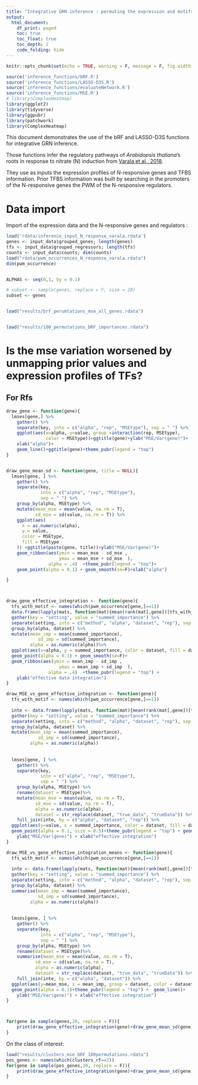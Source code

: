 ---
title: "Integrative GRN inference : permuting the expression and motifs of TFs: effect on expression prediction"
output: 
  html_document:
    df_print: paged
    toc: true
    toc_float: true
    toc_depth: 2
    code_folding: hide
---


```{r setup, include=FALSE}
knitr::opts_chunk$set(echo = TRUE, warning = F, message = F, fig.width = 10)

source('inference_functions/bRF.R')
source('inference_functions/LASSO-D3S.R')
source('inference_functions/evaluateNetwork.R')
source('inference_functions/MSE.R')
# library(ComplexHeatmap)
library(ggplot2)
library(tidyverse)
library(ggpubr)
library(patchwork)
library(ComplexHeatmap)


```

This document demonstrates the use of the bRF and LASSO-D3S functions for integrative GRN inference.

Those functions infer the regulatory pathways of *Arabidopsis thaliana*'s roots in response to nitrate (N) induction from [Varala et al., 2018](https://www.ncbi.nlm.nih.gov/geo/query/acc.cgi?acc=GSE97500).

They use as inputs the expression profiles of N-responsive genes and TFBS information. 
Prior TFBS information was built by searching in the promoters of the N-responsive genes the PWM of the N-responsive regulators. 

# Data import

Import of the expression data and the N-responsive genes and regulators :

```{r}
load('rdata/inference_input_N_response_varala.rdata')
genes <- input_data$grouped_genes; length(genes)
tfs <- input_data$grouped_regressors; length(tfs)
counts <- input_data$counts; dim(counts)
load("rdata/pwm_occurrences_N_response_varala.rdata")
dim(pwm_occurrence)


ALPHAS <- seq(0,1, by = 0.1)

# subset <- sample(genes, replace = F, size = 20)
subset <- genes


load("results/brf_perumtations_mse_all_genes.rdata")


load("results/100_permutations_bRF_importances.rdata")
```



# Is the mse variation worsened by unmapping prior values and expression profiles of TFs?


## For Rfs

```{r, message=F}

draw_gene <- function(gene){
  lmses[gene,] %>%
    gather() %>%
    separate(key, into = c("alpha", "rep", "MSEtype"), sep = " ") %>%
    ggplot(aes(x=alpha, y=value, group =interaction(rep, MSEtype), 
               color = MSEtype))+ggtitle(gene)+ylab("MSE/Var(gene)")+
    xlab("alpha")+
    geom_line()+ggtitle(gene)+theme_pubr(legend = "top")
}


draw_gene_mean_sd <- function(gene, title = NULL){
  lmses[gene, ] %>%
    gather() %>%
    separate(key,
             into = c("alpha", "rep", "MSEtype"),
             sep = " ") %>%
    group_by(alpha, MSEtype) %>%
    mutate(mean_mse = mean(value, na.rm = T),
           sd_mse = sd(value, na.rm = T)) %>%
    ggplot(aes(
      x = as.numeric(alpha),
      y = value,
      color = MSEtype,
      fill = MSEtype
    )) +ggtitle(paste(gene, title))+ylab("MSE/Var(gene)")+
    geom_ribbon(aes(ymin = mean_mse - sd_mse , 
                    ymax = mean_mse + sd_mse  ), 
                alpha = .4)  +theme_pubr(legend = "top")+
    geom_point(alpha = 0.1) + geom_smooth(se=F)+xlab("alpha")

}



draw_gene_effective_integration <- function(gene){
  tfs_with_motif <- names(which(pwm_occurrence[gene,]==1))
  data.frame(lapply(mats, function(mat){mean(rank(mat[,gene])[tfs_with_motif])})) %>%
  gather(key = "setting", value = "summed_importance") %>%
  separate(setting, into = c("method", "alpha", "dataset", "rep"), sep = "_") %>%
  group_by(alpha, dataset) %>%
  mutate(mean_imp = mean(summed_importance),
            sd_imp = sd(summed_importance),
         alpha = as.numeric(alpha))%>%
  ggplot(aes(x=alpha, y = summed_importance, color = dataset, fill = dataset)) +
  geom_point(alpha = 0.1) + geom_smooth(se=F)+
  geom_ribbon(aes(ymin = mean_imp - sd_imp , 
                    ymax = mean_imp + sd_imp  ), 
                alpha = .4)  +theme_pubr(legend = "top") + 
    ylab("effective data integration")
}

draw_MSE_vs_gene_effective_integration <- function(gene){
  tfs_with_motif <- names(which(pwm_occurrence[gene,]==1))
  
  inte <- data.frame(lapply(mats, function(mat){mean(rank(mat[,gene])[tfs_with_motif])})) %>%
  gather(key = "setting", value = "summed_importance") %>%
  separate(setting, into = c("method", "alpha", "dataset", "rep"), sep = "_") %>%
  group_by(alpha, dataset) %>%
  mutate(mean_imp = mean(summed_importance),
            sd_imp = sd(summed_importance),
         alpha = as.numeric(alpha))
  
  
  lmses[gene, ] %>%
    gather() %>%
    separate(key,
             into = c("alpha", "rep", "MSEtype"),
             sep = " ") %>%
    group_by(alpha, MSEtype) %>%
    rename(dataset = MSEtype)%>%
    mutate(mean_mse = mean(value, na.rm = T),
           sd_mse = sd(value, na.rm = T),
           alpha = as.numeric(alpha),
           dataset = str_replace(dataset, "true_data", "trueData")) %>%
    full_join(inte, by = c("alpha", "dataset", "rep")) %>%
  ggplot(aes(y=value, x = summed_importance, color = dataset, fill = dataset)) +
  geom_point(alpha = 0.1, size = 0.5)+theme_pubr(legend = "top") + geom_smooth()+
    ylab("MSE/Var(gene)") + xlab("effective integration") 
}

draw_MSE_vs_gene_effective_integration_means <- function(gene){
  tfs_with_motif <- names(which(pwm_occurrence[gene,]==1))
  
  inte <- data.frame(lapply(mats, function(mat){mean(rank(mat[,gene])[tfs_with_motif])})) %>%
  gather(key = "setting", value = "summed_importance") %>%
  separate(setting, into = c("method", "alpha", "dataset", "rep"), sep = "_") %>%
  group_by(alpha, dataset) %>%
  summarise(mean_imp = mean(summed_importance),
            sd_imp = sd(summed_importance),
         alpha = as.numeric(alpha))
  
  
  lmses[gene, ] %>%
    gather() %>%
    separate(key,
             into = c("alpha", "rep", "MSEtype"),
             sep = " ") %>%
    group_by(alpha, MSEtype) %>%
    rename(dataset = MSEtype)%>%
    summarise(mean_mse = mean(value, na.rm = T),
           sd_mse = sd(value, na.rm = T),
           alpha = as.numeric(alpha),
           dataset = str_replace(dataset, "true_data", "trueData")) %>%
    full_join(inte, by = c("alpha", "dataset")) %>%
  ggplot(aes(y=mean_mse, x = mean_imp, group = dataset, color = dataset, fill = dataset)) +
  geom_point(alpha = 0.1)+theme_pubr(legend = "top") +  geom_line()+
    ylab("MSE/Var(gene)") + xlab("effective integration") 
}



for(gene in sample(genes,20, replace = F)){
    print(draw_gene_effective_integration(gene)+draw_gene_mean_sd(gene)+draw_MSE_vs_gene_effective_integration(gene))
}


```


On the class of interest:

```{r}
load("results/clusters_mse_bRF_100permutations.rdata")
pos_genes <- names(which(clusters_rf==2))
for(gene in sample(pos_genes,20, replace = F)){
    print(draw_gene_effective_integration(gene)+draw_gene_mean_sd(gene)+draw_MSE_vs_gene_effective_integration(gene))
}
```

